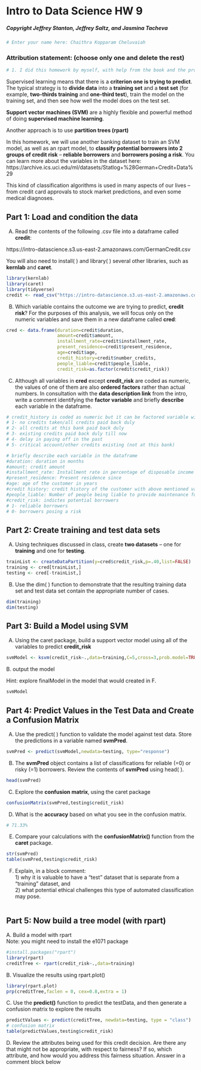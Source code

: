 # Intro to Data Science HW 9
##### Copyright Jeffrey Stanton, Jeffrey Saltz, and Jasmina Tacheva


```r
# Enter your name here: Chaithra Kopparam Cheluvaiah
```

### Attribution statement: (choose only one and delete the rest)


```r
# 1. I did this homework by myself, with help from the book and the professor.
```

Supervised learning means that there is a **criterion one is trying to predict**. The typical strategy is to **divide data** into a **training set** and a **test set** (for example, **two-thirds training** and **one-third test**), train the model on the training set, and then see how well the model does on the test set. <br>

**Support vector machines (SVM)** are a highly flexible and powerful method of doing **supervised machine learning**.

Another approach is to use **partition trees (rpart)** 

In this homework, we will use another banking dataset to train an SVM model, as well as an rpart model, to **classify potential borrowers into 2 groups of credit risk** – **reliable borrowers** and **borrowers posing a risk**. You can learn more about the variables in the dataset here:<br> https://archive.ics.uci.edu/ml/datasets/Statlog+%28German+Credit+Data%29 <br>

This kind of classification algorithms is used in many aspects of our lives – from credit card approvals to stock market predictions, and even some medical diagnoses. <br>

## Part 1: Load and condition the data  

A.	Read the contents of the following .csv file into a dataframe called **credit**: <br>

https://intro-datascience.s3.us-east-2.amazonaws.com/GermanCredit.csv <br>

You will also need to install( ) and library( ) several other libraries, such as **kernlab** and **caret**.



```r
library(kernlab)
library(caret)
library(tidyverse)
credit <- read_csv("https://intro-datascience.s3.us-east-2.amazonaws.com/GermanCredit.csv")
```

B.	Which variable contains the outcome we are trying to predict, **credit risk**? For the purposes of this analysis, we will focus only on the numeric variables and save them in a new dataframe called **cred**:


```r
cred <- data.frame(duration=credit$duration, 
                   amount=credit$amount, 
                   installment_rate=credit$installment_rate, 
                   present_residence=credit$present_residence, 
                   age=credit$age, 
                   credit_history=credit$number_credits, 
                   people_liable=credit$people_liable, 
                   credit_risk=as.factor(credit$credit_risk))
```
C.	Although all variables in **cred** except **credit_risk** are coded as numeric, the values of one of them are also **ordered factors** rather than actual numbers. In consultation with the **data description link** from the intro, write a comment identifying the **factor variable** and briefly **describe** each variable in the dataframe. 


```r
# credit_history is coded as numeric but it can be factored variable with below values
# 1- no credits taken/all credits paid back duly
# 2- all credits at this bank paid back duly
# 3- existing credits paid back duly till now
# 4- delay in paying off in the past
# 5- critical account/other credits existing (not at this bank)

# briefly describe each variable in the dataframe
#duration: duration in months
#amount: credit amount
#installment_rate: Installment rate in percentage of disposable income
#present_residence: Present residence since
#age: age of the customer in years
#credit history: credit history of the customer with above mentioned values
#people_liable: Number of people being liable to provide maintenance for
#credit_risk: indictes potential borrowers
# 1- reliable borrowers
# 0- borrowers posing a risk
```

## Part 2: Create training and test data sets

A.	Using techniques discussed in class, create **two datasets** – one for **training** and one for **testing**.


```r
trainList <- createDataPartition(y=cred$credit_risk,p=.40,list=FALSE)
training <- cred[trainList,]
testing <- cred[-trainList,]
```

B.	Use the dim( ) function to demonstrate that the resulting training data set and test data set contain the appropriate number of cases.


```r
dim(training)
dim(testing)
```

## Part 3: Build a Model using SVM

A.	Using the caret package, build a support vector model using all of the variables to predict **credit_risk**


```r
svmModel <- ksvm(credit_risk~.,data=training,C=5,cross=3,prob.model=TRUE)
```

B. output the model

Hint: explore finalModel in the model that would created in F.


```r
svmModel
```

## Part 4: Predict Values in the Test Data and Create a Confusion Matrix

A.	Use the predict( ) function to validate the model against test data. Store the predictions in a variable named **svmPred**.


```r
svmPred <- predict(svmModel,newdata=testing, type="response")
```

B.	The **svmPred** object contains a list of classifications for reliable (=0) or risky (=1) borrowers. Review the contents of **svmPred** using head( ).


```r
head(svmPred)
```

C.	Explore the **confusion matrix**, using the caret package


```r
confusionMatrix(svmPred,testing$credit_risk)
```

D.	What is the **accuracy** based on what you see in the confusion matrix.

```r
# 71.33%
```

E.	Compare your calculations with the **confusionMatrix()** function from the **caret** package.

```r
str(svmPred)
table(svmPred,testing$credit_risk)
```

F.	Explain, in a block comment:<br> 1) why it is valuable to have a “test” dataset that is separate from a “training” dataset, and <br>2) what potential ethical challenges this type of automated classification may pose. 


```r

```

## Part 5: Now build a tree model (with rpart)

A. Build a model with rpart
<br>
Note: you might need to install the e1071 package


```r
#install.packages("rpart")
library(rpart)
creditTree <- rpart(credit_risk~.,data=training)
```

B. Visualize the results using  rpart.plot()


```r
library(rpart.plot)
prp(creditTree,faclen = 0, cex=0.8,extra = 1)
```

C. Use the **predict()** function to predict the testData, and then generate a confusion matrix to explore the results

```r
predictValues <- predict(creditTree, newdata=testing, type = "class")
# confusion matrix
table(predictValues,testing$credit_risk)
```

D. Review the attributes being used for this credit decision. Are there any that might not be appropriate, with respect to fairness? If so, which attribute, and how would you address this fairness situation. Answer in a comment block below

```r

```
